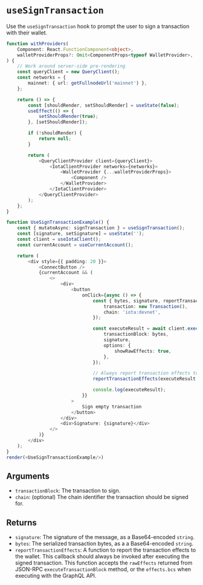 # `useSignTransaction`

Use the `useSignTransaction` hook to prompt the user to sign a transaction with their wallet.

```ts live noInline
function withProviders(
    Component: React.FunctionComponent<object>,
    walletProviderProps?: Omit<ComponentProps<typeof WalletProvider>, 'children'>,
) {
    // Work around server-side pre-rendering
    const queryClient = new QueryClient();
    const networks = {
        mainnet: { url: getFullnodeUrl('mainnet') },
    };

    return () => {
        const [shouldRender, setShouldRender] = useState(false);
        useEffect(() => {
            setShouldRender(true);
        }, [setShouldRender]);

        if (!shouldRender) {
            return null;
        }

        return (
            <QueryClientProvider client={queryClient}>
                <IotaClientProvider networks={networks}>
                    <WalletProvider {...walletProviderProps}>
                        <Component />
                    </WalletProvider>
                </IotaClientProvider>
            </QueryClientProvider>
        );
    };
}

function UseSignTransactionExample() {
    const { mutateAsync: signTransaction } = useSignTransaction();
    const [signature, setSignature] = useState('');
    const client = useIotaClient();
    const currentAccount = useCurrentAccount();

    return (
        <div style={{ padding: 20 }}>
            <ConnectButton />
            {currentAccount && (
                <>
                    <div>
                        <button
                            onClick={async () => {
                                const { bytes, signature, reportTransactionEffects } = await signTransaction({
                                    transaction: new Transaction(),
                                    chain: 'iota:devnet',
                                });

                                const executeResult = await client.executeTransactionBlock({
                                    transactionBlock: bytes,
                                    signature,
                                    options: {
                                        showRawEffects: true,
                                    },
                                });

                                // Always report transaction effects to the wallet after execution
                                reportTransactionEffects(executeResult.rawEffects!);

                                console.log(executeResult);
                            }}
                        >
                            Sign empty transaction
                        </button>
                    </div>
                    <div>Signature: {signature}</div>
                </>
            )}
        </div>
    );
}
render(<UseSignTransactionExample/>)
```


## Arguments

- `transactionBlock`: The transaction to sign.
- `chain`: (optional) The chain identifier the transaction should be signed for.

## Returns

- `signature`: The signature of the message, as a Base64-encoded `string`.
- `bytes`: The serialized transaction bytes, as a a Base64-encoded `string`.
- `reportTransactionEffects`: A function to report the transaction effects to the wallet. This
  callback should always be invoked after executing the signed transaction. This function accepts
  the `rawEffects` returned from JSON-RPC `executeTransactionBlock` method, or the `effects.bcs`
  when executing with the GraphQL API.
